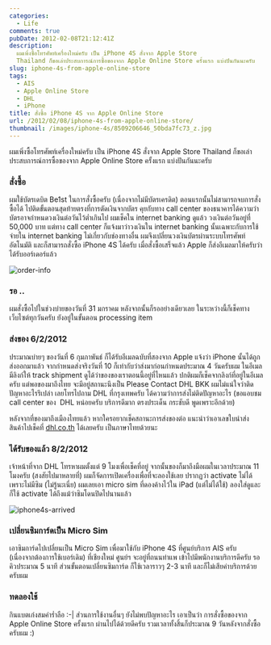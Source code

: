 ```yaml
---
categories:
  - Life
comments: true
pubDate: 2012-02-08T21:12:41Z
description:
  ผมเพิ่งซื้อโทรศัพท์เครื่องใหม่ครับ เป็น iPhone 4S สั่งจาก Apple Store
  Thailand ก็ขอเล่าประสบการณ์การซื้อของจาก Apple Online Store ครั้งแรก แบ่งปันกันนะครับ
slug: iphone-4s-from-apple-online-store
tags:
  - AIS
  - Apple Online Store
  - DHL
  - iPhone
title: สั่งซื้อ iPhone 4S จาก Apple Online Store
url: /2012/02/08/iphone-4s-from-apple-online-store/
thumbnail: /images/iphone-4s/8509206646_50bda7fc73_z.jpg
---
```


ผมเพิ่งซื้อโทรศัพท์เครื่องใหม่ครับ เป็น iPhone 4S สั่งจาก Apple Store Thailand ก็ขอเล่าประสบการณ์การซื้อของจาก Apple Online Store ครั้งแรก แบ่งปันกันนะครับ

### สั่งซื้อ

ผมใช้บัตรเดบิต Be1st ในการสั่งซื้อครับ (เนื่องจากไม่มีบัตรเครดิต) ตอนแรกนั้นไม่สามารถจบการสั่งซื้อได้ ไปติดขั้นตอนสุดท้ายตรงที่การตัดเงินจากบัตร คุยกับทาง call center ของธนาคารได้ความว่า บัตรอาจกำหนดวงเงินต่อวันไว้ต่ำเกินไป ผมเช็คใน internet banking ดูแล้ว วงเงินต่อวันอยู่ที่ 50,000 บาท แต่ทาง call center ก็แจ้งมาว่าวงเงินใน internet banking นั้นเฉพาะกับการใช้จ่ายใน internet banking ไม่เกี่ยวกับช่องทางอื่น ผมจึงเปลี่ยนวงเงินบัตรผ่านระบบโทรศัพท์อัตโนมัติ และก็สามารถสั่งซื้อ iPhone 4S ได้ครับ เมื่อสั่งซื้อเสร็จแล้ว Apple ก็ส่งอีเมลมาให้ครับว่าได้รับออร์เดอร์แล้ว

![order-info](/images/iphone-4s/8509202756_971741b7ee_z.jpg)

### รอ ..

ผมสั่งซื้อไปในช่วงบ่ายของวันที่ 31 มกราคม หลังจากนั้นก็รออย่างเดียวเลย ในระหว่างนี้ก็เช็คทางเว็บไซต์ทุกวันครับ ยังอยู่ในขั้นตอน processing item

### ส่งของ 6/2/2012

ประมาณบ่ายๆ ของวันที่ 6 กุมภาพันธ์ ก็ได้รับอีเมลฉบับที่สองจาก Apple แจ้งว่า iPhone นั้นได้ถูกส่งออกมาแล้ว จากกำหนดส่งจริงวันที่ 10 ก็เท่ากับว่าส่งมาก่อนกำหนดประมาณ 4 วันครับผม ในอีเมลมีลิงก์ให้ track shipment ดูได้ว่าของของเราตอนนี้อยู่ที่ไหนแล้ว ปกติผมก็เช็คจากลิงก์ที่อยู่ในอีเมลครับ แต่พอของมาถึงไทย จะมีอยู่สถานะนึงเป็น Please Contact DHL BKK ผมไม่แน่ใจว่าติดปัญหาอะไรรึเปล่า เลยโทรไปถาม DHL ที่กรุงเทพครับ ได้ความว่าการส่งไม่ติดปัญหาอะไร (ขอแอบชม call center ของ  DHL หน่อยครับ บริการดีมาก ตรงประเด็น กระชับดี พูดเพราะอีกด้วย)

หลังจากที่ของมาถึงเมืองไทยแล้ว หากใครอยากเช็คสถานะการส่งของต่อ แนะนำว่าเอาเลขใบนำส่งสินค้าไปเช็คที่ [dhl.co.th](https://www.dhl.co.th) ได้เลยครับ เป็นภาษาไทยด้วยนะ

### ได้รับของแล้ว 8/2/2012

เจ้าหน้าที่จาก DHL โทรหาผมตั้งแต่ 9 โมงเพื่อเช็คที่อยู่ จากนั้นของก็มาถึงมือผมในเวลาประมาณ 11 โมงครับ (สงสัยไปมาหลายที่) ผมก็จัดการเปิดเครื่องเพื่อที่จะลองใช้เลย ปรากฏว่า activate ไม่ได้เพราะไม่มีซิม (ไม่รู้นะเนี่ย) ผมเลยเอา micro sim ที่ดองค้างไว้ใน iPad (แต่ไม่ได้ใช้) ลองใส่ดูและก็ใช้ activate ได้ถึงแม้ว่าซิมโดนปิดไปนานแล้ว

![iphone4s-arrived](/images/iphone-4s/8509206646_50bda7fc73_z.jpg)

### เปลี่ยนซิมการ์ดเป็น Micro Sim

เอาซิมการ์ดไปเปลี่ยนเป็น Micro Sim เพื่อมาใช้กับ iPhone 4S ที่ศูนย์บริการ AIS ครับ (เนื่องจากต้องการใช้เบอร์เดิม) ที่เชียงใหม่ ศูนย์ฯ จะอยู่ที่ถนนท่าแพ เข้าไปมีพนักงานบริการดีครับ รอคิวประมาณ 5 นาที ส่วนขั้นตอนเปลี่ยนซิมการ์ด ก็ใช้เวลาราวๆ 2-3 นาที และก็ไม่เสียค่าบริการด้วยครับผม

### ทดลองใช้

กินแบตเก่งสมคำร่ำลือ :-| ส่วนการใช้งานอื่นๆ ยังไม่พบปัญหาอะไร เอาเป็นว่า การสั่งซื้อของจาก Apple Online Store ครั้งแรก ผ่านไปได้ด้วยดีครับ รวมเวลาทั้งสิ้นก็ประมาณ 9 วันหลังจากสั่งซื้อครับผม :)

